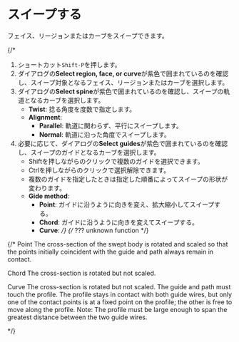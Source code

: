 

# スイープする

<Reference shortcut="Shift-P" command="Sweep" button="" />

フェイス、リージョンまたはカーブをスイープできます。

{/* 
1. ショートカット`Shift-P`を押します。
2. ダイアログの**Select region, face, or curve**が紫色で囲まれているのを確認し、スイープ対象となるフェイス、リージョンまたはカーブを選択します。
3. ダイアログの**Select spine**が紫色で囲まれているのを確認し、スイープの軌道となるカーブを選択します。
    - **Twist**: 捻る角度を度数で指定します。
    - **Alignment**: 
        - **Parallel**: 軌道に関わらず、平行にスイープします。
        - **Normal**: 軌道に沿った角度でスイープします。
4. 必要に応じて、ダイアログの**Select guides**が紫色で囲まれているのを確認し、スイープのガイドとなるカーブを選択します。
    - Shiftを押しながらのクリックで複数のガイドを選択できます。
    - Ctrlを押しながらのクリックで選択解除できます。
    - 複数のガイドを指定したときは指定した順番によってスイープの形状が変わります。
    - **Gide method**:
        - **Point**: ガイドに沿うように向きを変え、拡大縮小してスイープする。
        - **Chord**: ガイドに沿うように向きを変えてスイープする。
        - **Curve**: */}  {/* ??? unknown function */}



{/*
Point
The cross-section of the swept body is rotated and scaled so that the points initially coincident with the guide and path always remain in contact.

Chord
The cross-section is rotated but not scaled.

Curve
The cross-section is rotated but not scaled. The guide and path must touch the profile. The profile stays in contact with both guide wires, but only one of the contact points is at a fixed
point on the profile; the other is free to move along the profile.
Note: The profile must be large enough to span the greatest distance between the two guide wires.

*/}

